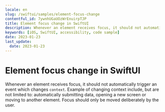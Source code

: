 ```yaml
---
locale: en
slug: /swiftui/samples/element-focus-change
contentful_id: 7ywnhUGaUOzWrEnuirpTJP
title: Element focus change in SwiftUI
description: Whenever an element receives focus, it should not automatically trigger an event which changes context.
keywords: [iOS, SwiftUI, accessibility, code sample]
date: 2023-01-23
last_update:
  date: 2023-01-23
---
```


# Element focus change in SwiftUI

Whenever an element receives focus, it should not automatically trigger an event which changes `context`. Example of changing context include, but are not limited to: automatically submitting data, opening a new screen or moving to another element. Focus should only be moved deliberately by the user.

<CodeSample id="element-focus" platform="swiftui" locale="en"/>
